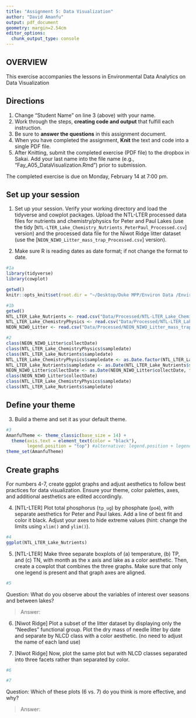 ```yaml
---
title: "Assignment 5: Data Visualization"
author: "David Amanfu"
output: pdf_document
geometry: margin=2.54cm
editor_options: 
  chunk_output_type: console
---
```


## OVERVIEW

This exercise accompanies the lessons in Environmental Data Analytics on Data Visualization 

## Directions
1. Change "Student Name" on line 3 (above) with your name.
2. Work through the steps, **creating code and output** that fulfill each instruction.
3. Be sure to **answer the questions** in this assignment document.
4. When you have completed the assignment, **Knit** the text and code into a single PDF file.
5. After Knitting, submit the completed exercise (PDF file) to the dropbox in Sakai. Add your last name into the file name (e.g., "Fay_A05_DataVisualization.Rmd") prior to submission.

The completed exercise is due on Monday, February 14 at 7:00 pm.



## Set up your session 
1. Set up your session. Verify your working directory and load the tidyverse 
and cowplot packages. Upload the NTL-LTER processed data files for nutrients 
and chemistry/physics for Peter and Paul Lakes (use the tidy 
[`NTL-LTER_Lake_Chemistry_Nutrients_PeterPaul_Processed.csv`] version) and 
the processed data file for the Niwot Ridge litter dataset (use the [`NEON_NIWO_Litter_mass_trap_Processed.csv`] version). 

2. Make sure R is reading dates as date format; if not change the format to date.

```r
#1a
library(tidyverse)
library(cowplot)

getwd()
knitr::opts_knit$set(root.dir = "~/Desktop/Duke MPP/Environ Data /Environmental_Data_Analytics_2022/")
```

```r
#1b
getwd()
NTL_LTER_Lake_Nutrients <- read.csv("Data/Processed/NTL-LTER_Lake_Chemistry_Nutrients_PeterPaul_Processed.csv", stringsAsFactors = TRUE)
NTL_LTER_Lake_ChemistryPhysics <- read.csv("Data/Processed/NTL-LTER_Lake_ChemistryPhysics_PeterPaul_Processed.csv", stringsAsFactors = TRUE)
NEON_NIWO_Litter <- read.csv("Data/Processed/NEON_NIWO_Litter_mass_trap_Processed.csv", stringsAsFactors = TRUE)

#2 
class(NEON_NIWO_Litter$collectDate)
class(NTL_LTER_Lake_ChemistryPhysics$sampledate)
class(NTL_LTER_Lake_Nutrients$sampledate)
NTL_LTER_Lake_ChemistryPhysics$sampledate <- as.Date.factor(NTL_LTER_Lake_ChemistryPhysics$sampledate, tryFormats ="%Y-%m-%d")
NTL_LTER_Lake_Nutrients$sampledate <- as.Date(NTL_LTER_Lake_Nutrients$sampledate, tryFormats ="%Y-%m-%d")
NEON_NIWO_Litter$collectDate <- as.Date(NEON_NIWO_Litter$collectDate, tryFormats ="%Y-%m-%d")
class(NEON_NIWO_Litter$collectDate)
class(NTL_LTER_Lake_ChemistryPhysics$sampledate)
class(NTL_LTER_Lake_Nutrients$sampledate)

```
## Define your theme
3. Build a theme and set it as your default theme.

```r
#3
AmanfuTheme <- theme_classic(base_size = 14) +
  theme(axis.text = element_text(color = "black"), 
        legend.position = "top") #alternative: legend.position + legend.justification
theme_set(AmanfuTheme)
```

## Create graphs
For numbers 4-7, create ggplot graphs and adjust aesthetics to follow best practices for data visualization. Ensure your theme, color palettes, axes, and additional aesthetics are edited accordingly.

4. [NTL-LTER] Plot total phosphorus (`tp_ug`) by phosphate (`po4`), with separate aesthetics for Peter and Paul lakes. Add a line of best fit and color it black. Adjust your axes to hide extreme values (hint: change the limits using `xlim()` and `ylim()`).

```r
#4
ggplot(NTL_LTER_Lake_Nutrients)

```


5. [NTL-LTER] Make three separate boxplots of (a) temperature, (b) TP, and (c) TN, with month as the x axis and lake as a color aesthetic. Then, create a cowplot that combines the three graphs. Make sure that only one legend is present and that graph axes are aligned.

```r
#5

```

Question: What do you observe about the variables of interest over seasons and between lakes? 

> Answer: 

6. [Niwot Ridge] Plot a subset of the litter dataset by displaying only the "Needles" functional group. Plot the dry mass of needle litter by date and separate by NLCD class with a color aesthetic. (no need to adjust the name of each land use)

7. [Niwot Ridge] Now, plot the same plot but with NLCD classes separated into three facets rather than separated by color. 

```r
#6

#7


```
Question: Which of these plots (6 vs. 7) do you think is more effective, and why? 

> Answer:
